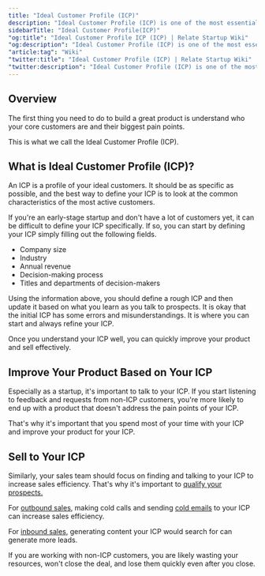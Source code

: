 ```yaml
---
title: "Ideal Customer Profile (ICP)"
description: "Ideal Customer Profile (ICP) is one of the most essential aspects in building a great product and acquiring customers."
sidebarTitle: "Ideal Customer Profile(ICP)"
"og:title": "Ideal Customer Profile ICP (ICP) | Relate Startup Wiki"
"og:description": "Ideal Customer Profile (ICP) is one of the most essential aspects in building a great product and acquiring customers."
"article:tag": "Wiki"
"twitter:title": "Ideal Customer Profile (ICP) | Relate Startup Wiki"
"twitter:description": "Ideal Customer Profile (ICP) is one of the most essential aspects in building a great product and acquiring customers."
---
```


## Overview

The first thing you need to do to build a great product is understand who your core customers are and their biggest pain points. 

This is what we call the Ideal Customer Profile (ICP).

## What is Ideal Customer Profile (ICP)?

An ICP is a profile of your ideal customers. It should be as specific as possible, and the best way to define your ICP is to look at the common characteristics of the most active customers. 

If you're an early-stage startup and don't have a lot of customers yet, it can be difficult to define your ICP specifically. If so, you can start by defining your ICP simply filling out the following fields.
- Company size
- Industry
- Annual revenue
- Decision-making process
- Titles and departments of decision-makers

Using the information above, you should define a rough ICP and then update it based on what you learn as you talk to prospects. It is okay that the initial ICP has some errors and misunderstandings. It is where you can start and always refine your ICP. 

Once you understand your ICP well, you can quickly improve your product and sell effectively.

## Improve Your Product Based on Your ICP

Especially as a startup, it's important to talk to your ICP. If you start listening to feedback and requests from non-ICP customers, you're more likely to end up with a product that doesn't address the pain points of your ICP. 

That's why it's important that you spend most of your time with your ICP and improve your product for your ICP. 

## Sell to Your ICP

Similarly, your sales team should focus on finding and talking to your ICP to increase sales efficiency. That's why it's important to [qualify your prospects.](https://www.relate.so/docs/wiki/Sales/Lead-Qualification)

For [outbound sales](https://www.relate.so/blog/3-steps-to-successful-prospecting/), making cold calls and sending [cold emails](https://www.relate.so/blog/how-to-run-a-cold-email-campaign/) to your ICP can increase sales efficiency. 

For [inbound sales](https://www.relate.so/blog/inbound-outbound-sales/), generating content your ICP would search for can generate more leads. 

If you are working with non-ICP customers, you are likely wasting your resources, won't close the deal, and lose them quickly even after you close. 